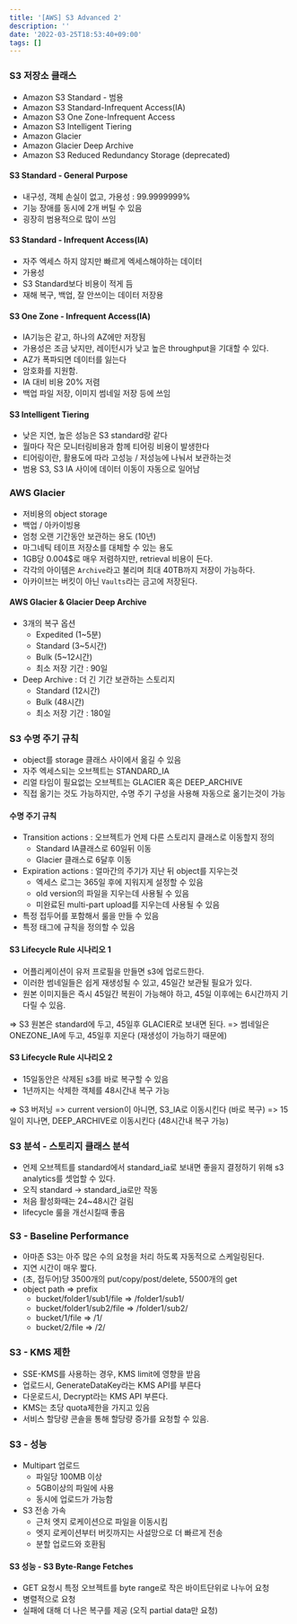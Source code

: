 ```yaml
---
title: '[AWS] S3 Advanced 2'
description: ''
date: '2022-03-25T18:53:40+09:00'
tags: []
---
```


### S3 저장소 클래스
- Amazon S3 Standard - 범용
- Amazon S3 Standard-Infrequent Access(IA)
- Amazon S3 One Zone-Infrequent Access
- Amazon S3 Intelligent Tiering
- Amazon Glacier
- Amazon Glacier Deep Archive
- Amazon S3 Reduced Redundancy Storage (deprecated)

#### S3 Standard - General Purpose
- 내구성, 객체 손실이 없고, 가용성 : 99.9999999%
- 기능 장애를 동시에 2개 버틸 수 있음
- 굉장히 범용적으로 많이 쓰임

#### S3 Standard - Infrequent Access(IA)
- 자주 엑세스 하지 않지만 빠르게 엑세스해야하는 데이터
- 가용성
- S3 Standard보다 비용이 적게 듬
- 재해 복구, 백업, 잘 안쓰이는 데이터 저장용

#### S3 One Zone - Infrequent Access(IA)
- IA기능은 같고, 하나의 AZ에만 저장됨
- 가용성은 조금 낮지만, 레이턴시가 낮고 높은 throughput을 기대할 수 있다.
- AZ가 폭파되면 데이터를 잃는다
- 암호화를 지원함.
- IA 대비 비용 20% 저렴
- 백업 파일 저장, 이미지 썸네일 저장 등에 쓰임

#### S3 Intelligent Tiering
- 낮은 지연, 높은 성능은 S3 standard랑 같다
- 월마다 작은 모니터링비용과 함께 티어링 비용이 발생한다
- 티어링이란, 활용도에 따라 고성능 / 저성능에 나눠서 보관하는것
- 범용 S3, S3 IA 사이에 데이터 이동이 자동으로 일어남

### AWS Glacier
- 저비용의 object storage
- 백업 / 아카이빙용
- 엄청 오랜 기간동안 보관하는 용도 (10년)
- 마그네틱 테이프 저장소를 대체할 수 있는 용도
- 1GB당 0.004$로 매우 저렴하지만, retrieval 비용이 든다.
- 각각의 아이템은 `Archive`라고 불리며 최대 40TB까지 저장이 가능하다.
- 아카이브는 버킷이 아닌 `Vaults`라는 금고에 저장된다.

#### AWS Glacier & Glacier Deep Archive
- 3개의 복구 옵션
    - Expedited (1~5분)
    - Standard (3~5시간)
    - Bulk (5~12시간)
    - 최소 저장 기간 : 90일
- Deep Archive : 더 긴 기간 보관하는 스토리지
    - Standard (12시간)
    - Bulk (48시간)
    - 최소 저장 기간 : 180일

### S3 수명 주기 규칙
- object를 storage 클래스 사이에서 옮길 수 있음
- 자주 엑세스되는 오브젝트는 STANDARD_IA
- 리얼 타임이 필요없는 오브젝트는 GLACIER 혹은 DEEP_ARCHIVE
- 직접 옮기는 것도 가능하지만, 수명 주기 구성을 사용해 자동으로 옮기는것이 가능

#### 수명 주기 규칙
- Transition actions : 오브젝트가 언제 다른 스토리지 클래스로 이동할지 정의
    - Standard IA클래스로 60일뒤 이동
    - Glacier 클래스로 6달후 이동
- Expiration actions : 얼마간의 주기가 지난 뒤 object를 지우는것
    - 엑세스 로그는 365일 후에 지워지게 설정할 수 있음
    - old version의 파일을 지우는데 사용될 수 있음
    - 미완료된 multi-part upload를 지우는데 사용될 수 있음
- 특정 접두어를 포함해서 룰을 만들 수 있음
- 특정 태그에 규칙을 정의할 수 있음

#### S3 Lifecycle Rule 시나리오 1
- 어플리케이션이 유저 프로필을 만들면 s3에 업로드한다.
- 이러한 썸네일들은 쉽게 재생성될 수 있고, 45일간 보관될 필요가 있다.
- 원본 이미지들은 즉시 45일간 복원이 가능해야 하고, 45일 이후에는 6시간까지 기다릴 수 있음.

=> S3 원본은 standard에 두고, 45일후 GLACIER로 보내면 된다.
=> 썸네일은 ONEZONE_IA에 두고, 45일후 지운다 (재생성이 가능하기 때문에)

#### S3 Lifecycle Rule 시나리오 2
- 15일동안은 삭제된 s3를 바로 복구할 수 있음
- 1년까지는 삭제한 객체를 48시간내 복구 가능

=> S3 버저닝
=> current version이 아니면, S3_IA로 이동시킨다 (바로 복구)
=> 15일이 지나면, DEEP_ARCHIVE로 이동시킨다 (48시간내 복구 가능)

### S3 분석 - 스토리지 클래스 분석
- 언제 오브젝트를 standard에서 standard_ia로 보내면 좋을지 결정하기 위해 s3 analytics를 셋업할 수 있다.
- 오직 standard -> standard_ia로만 작동
- 처음 활성화때는 24~48시간 걸림
- lifecycle 룰을 개선시킬때 좋음

### S3 - Baseline Performance
- 아마존 S3는 아주 많은 수의 요청을 처리 하도록 자동적으로 스케일링된다.
- 지연 시간이 매우 짧다.
- (초, 접두어)당 3500개의 put/copy/post/delete, 5500개의 get
- object path => prefix
    - bucket/folder1/sub1/file => /folder1/sub1/
    - bucket/folder1/sub2/file => /folder1/sub2/
    - bucket/1/file => /1/
    - bucket/2/file => /2/

### S3 - KMS 제한
- SSE-KMS를 사용하는 경우, KMS limit에 영향을 받음
- 업로드시, GenerateDataKey라는 KMS API를 부른다
- 다운로드시, Decrypt라는 KMS API 부른다.
- KMS는 초당 quota제한을 가지고 있음
- 서비스 할당량 콘솔을 통해 할당량 증가를 요청할 수 있음.

### S3 - 성능
- Multipart 업로드
    - 파일당 100MB 이상
    - 5GB이상의 파일에 사용
    - 동시에 업로드가 가능함
- S3 전송 가속
    - 근처 엣지 로케이션으로 파일을 이동시킴
    - 엣지 로케이션부터 버킷까지는 사설망으로 더 빠르게 전송
    - 분할 업로드와 호환됨

#### S3 성능 - S3 Byte-Range Fetches
- GET 요청시 특정 오브젝트를 byte range로 작은 바이트단위로 나누어 요청
- 병렬적으로 요청
- 실패에 대해 더 나은 복구를 제공 (오직 partial data만 요청)
